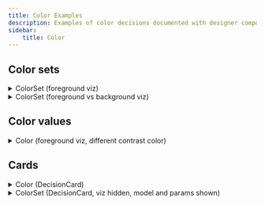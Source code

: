 ```yaml
---
title: Color Examples
description: Examples of color decisions documented with designer components.
sidebar:
    title: Color
---
```





## Color sets

<details>
<summary>ColorSet (foreground viz)</summary>
```mdx
<ShowDecision store={store} d="Brand Color Set" size="m"
        value={false}
        viz="fg"
        options={{ contrast: '#ccc' }}

/>

````

</details>

<ShowDecision
    store={store}
    d="Brand Color Set"
    size="m"
    value={false}
    viz="fg"
    options={{ contrast: '#ccc' }}
/>

<details>
<summary>ColorSet (different color-channels shown)</summary>

```mdx
<ShowDecision store={store} d="Pink Palette" value="rgb" />
<ShowDecision store={store} d="Heat Map Color Set" value="hsl" />
````

</details>

<LayoutGrid>
    <ShowDecision store={store} d="Pink Palette" value="rgb" />
    <ShowDecision store={store} d="Heat Map Color Set" value="hsl" />
</LayoutGrid>

<details>
<summary>ColorSet (foreground vs background viz)</summary>

```mdx
<ShowDecision
    store={store}
    d="Content Foreground Scale"
    size="m"
    viz="fg"
    options={{ contrast: 'oklch(17% 0 0deg)' }}
/>
<ShowDecision
    store={store}
    d="Content Background Scale"
    size="m"
    viz="bg"
    options={{ contrast: 'oklch(83% 0.02 0deg)' }}
/>
```

</details>

<LayoutGrid>
    <ShowDecision
        store={store}
        d="Content Foreground Scale"
        size="m"
        viz="fg"
        options={{ contrast: 'oklch(17% 0 0deg)' }}
    />
    <ShowDecision
        store={store}
        d="Content Background Scale"
        size="m"
        viz="bg"
        options={{ contrast: 'oklch(83% 0.02 0deg)' }}
    />
</LayoutGrid>

## Color values

<details>
<summary>Color (foreground viz, different contrast color)</summary>

```mdx
<ShowDecision
    store={store}
    d="Action Color"
    size="l"
    viz="fg"
    options={{ contrast: 'oklch(17% 0 0deg)' }}
/>
<ShowDecision
    store={store}
    d="Action Constrast Color"
    size="l"
    viz="fg"
    options={{ contrast: 'oklch(48% 0.15 0deg) ' }}
/>
```

</details>

<LayoutGrid>
    <ShowDecision
        store={store}
        d="Action Color"
        size="l"
        viz="fg"
        options={{ contrast: 'oklch(17% 0 0deg)' }}
    />
    <ShowDecision
        store={store}
        d="Action Constrast Color"
        size="l"
        viz="fg"
        options={{ contrast: 'oklch(48% 0.15 0deg) ' }}
    />
</LayoutGrid>

## Cards

<details>
<summary>Color (DecisionCard)</summary>

```mdx
<ShowDecisionCard store={store} d="Action Color" viz="bg" />
```

</details>

<ShowDecisionCard store={store} d="Action Color" viz="bg" />

<details>
<summary>ColorSet (DecisionCard, viz hidden, model and params shown)</summary>

```mdx
<ShowDecisionCard store={store} d="Heat Map Color Set" viz={false} model params />
```

</details>

<ShowDecisionCard store={store} d="Heat Map Color Set" viz={false} model params />
